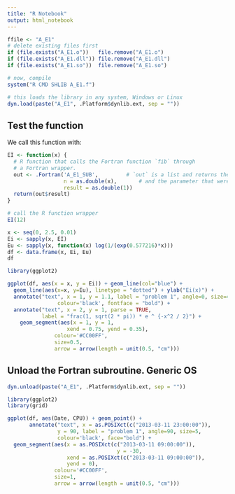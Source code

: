 ```yaml
---
title: "R Notebook"
output: html_notebook
---
```


```r
ffile <- "A_E1"
# delete existing files first
if (file.exists("A_E1.o"))   file.remove("A_E1.o")
if (file.exists("A_E1.dll")) file.remove("A_E1.dll")
if (file.exists("A_E1.so"))  file.remove("A_E1.so")

# now, compile
system("R CMD SHLIB A_E1.f")
```


```r
# this loads the library in any system, Windows or Linux
dyn.load(paste("A_E1", .Platform$dynlib.ext, sep = ""))
```


## Test the function
We call this function with:
```r
EI <- function(x) {
  # R function that calls the Fortran function `fib` through
  # a Fortran wrapper.
  out <- .Fortran('A_E1_SUB',         # `out` is a list and returns the result
                  n = as.double(x),       # and the parameter that were passed.
                  result = as.double(1))
  return(out$result)             
}

# call the R function wrapper
EI(12)    
```

```r
x <- seq(0, 2.5, 0.01)
Ei <- sapply(x, EI)
Eu <- sapply(x, function(x) log(1/(exp(0.577216)*x)))
df <- data.frame(x, Ei, Eu)
df
```

```r
library(ggplot2)

ggplot(df, aes(x = x, y = Ei)) + geom_line(col="blue") + 
  geom_line(aes(x=x, y=Eu), linetype = "dotted") + ylab("Ei(x)") +
  annotate("text", x = 1, y = 1.1, label = "problem 1", angle=0, size=4, 
                colour='black', fontface = "bold") +
  annotate("text", x = 2, y = 1, parse = TRUE, 
           label = "frac(1, sqrt(2 * pi)) * e ^ {-x^2 / 2}") +
    geom_segment(aes(x = 1, y = 1, 
                   xend = 0.75, yend = 0.35), 
               colour='#CC00FF', 
               size=0.5,  
               arrow = arrow(length = unit(0.5, "cm")))
```


## Unload the Fortran subroutine. Generic OS
```r
dyn.unload(paste("A_E1", .Platform$dynlib.ext, sep = ""))
```

```r
library(ggplot2)
library(grid)

ggplot(df, aes(Date, CPU)) + geom_point() + 
       annotate("text", x = as.POSIXct(c("2013-03-11 23:00:00")), 
                y = 90, label = "problem 1", angle=90, size=5, 
                colour='black', face="bold") + 
  geom_segment(aes(x = as.POSIXct(c("2013-03-11 09:00:00")), 
                                   y = -30, 
                   xend = as.POSIXct(c("2013-03-11 09:00:00")), 
                   yend = 0), 
               colour='#CC00FF', 
               size=1,  
               arrow = arrow(length = unit(0.5, "cm")))
```

